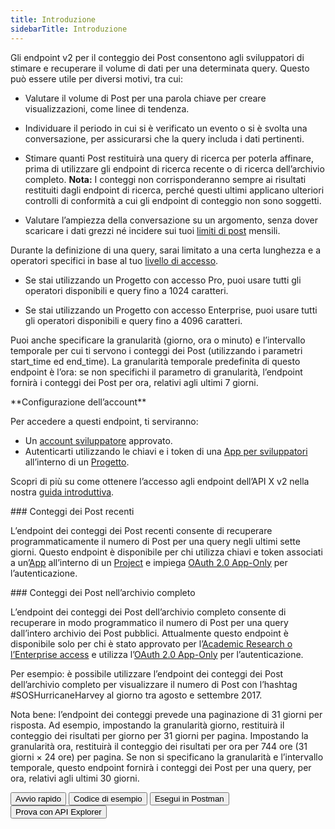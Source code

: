 ```yaml
---
title: Introduzione
sidebarTitle: Introduzione
---
```



Gli endpoint v2 per il conteggio dei Post consentono agli sviluppatori di stimare e recuperare il volume di dati per una determinata query. Questo può essere utile per diversi motivi, tra cui:

- Valutare il volume di Post per una parola chiave per creare visualizzazioni, come linee di tendenza.

- Individuare il periodo in cui si è verificato un evento o si è svolta una conversazione, per assicurarsi che la query includa i dati pertinenti.

- Stimare quanti Post restituirà una query di ricerca per poterla affinare, prima di utilizzare gli endpoint di ricerca recente o di ricerca dell’archivio completo.
  **Nota:** I conteggi non corrisponderanno sempre ai risultati restituiti dagli endpoint di ricerca, perché questi ultimi applicano ulteriori controlli di conformità a cui gli endpoint di conteggio non sono soggetti.

- Valutare l’ampiezza della conversazione su un argomento, senza dover scaricare i dati grezzi né incidere sui tuoi [limiti di post](/it/x-api/fundamentals/post-cap) mensili.

Durante la definizione di una query, sarai limitato a una certa lunghezza e a operatori specifici in base al tuo [livello di accesso](/it/x-api/getting-started/about-x-api).

- Se stai utilizzando un Progetto con accesso Pro, puoi usare tutti gli operatori disponibili e query fino a 1024 caratteri.

- Se stai utilizzando un Progetto con accesso Enterprise, puoi usare tutti gli operatori disponibili e query fino a 4096 caratteri.

Puoi anche specificare la granularità (giorno, ora o minuto) e l’intervallo temporale per cui ti servono i conteggi dei Post (utilizzando i parametri start\_time ed end\_time). La granularità temporale predefinita di questo endpoint è l’ora: se non specifichi il parametro di granularità, l’endpoint fornirà i conteggi dei Post per ora, relativi agli ultimi 7 giorni.

<Note>
  **Configurazione dell’account**

  Per accedere a questi endpoint, ti serviranno:

  - Un [account sviluppatore](https://developer.x.com/en/portal/petition/essential/basic-info) approvato.
  - Autenticarti utilizzando le chiavi e i token di una [App per sviluppatori](/it/resources/fundamentals/developer-apps) all’interno di un [Progetto](/it/resources/fundamentals/projects).

  Scopri di più su come ottenere l’accesso agli endpoint dell’API X v2 nella nostra [guida introduttiva](/it/x-api/getting-started/getting-access).
</Note>

<div id="recent-post-counts">
  ### Conteggi dei Post recenti
</div>

L’endpoint dei conteggi dei Post recenti consente di recuperare programmaticamente il numero di Post per una query negli ultimi sette giorni. Questo endpoint è disponibile per chi utilizza chiavi e token associati a un’[App](/it/resources/fundamentals/developer-apps) all’interno di un [Project](/it/resources/fundamentals/projects) e impiega [OAuth 2.0 App-Only](/it/resources/fundamentals/authentication#bearer-token-also-known-as-app-only) per l’autenticazione.

<div id="full-archive-post-counts">
  ### Conteggi dei Post nell’archivio completo
</div>

L’endpoint dei conteggi dei Post dell’archivio completo consente di recuperare in modo programmatico il numero di Post per una query dall’intero archivio dei Post pubblici. Attualmente questo endpoint è disponibile solo per chi è stato approvato per l’[Academic Research o l’Enterprise access](/it/x-api/getting-started/about-x-api) e utilizza l’[OAuth 2.0 App-Only](/it/resources/fundamentals/authentication#bearer-token-also-known-as-app-only) per l’autenticazione.

Per esempio: è possibile utilizzare l’endpoint dei conteggi dei Post dell’archivio completo per visualizzare il numero di Post con l’hashtag #SOSHurricaneHarvey al giorno tra agosto e settembre 2017.

Nota bene: l’endpoint dei conteggi prevede una paginazione di 31 giorni per risposta. Ad esempio, impostando la granularità giorno, restituirà il conteggio dei risultati per giorno per 31 giorni per pagina. Impostando la granularità ora, restituirà il conteggio dei risultati per ora per 744 ore (31 giorni × 24 ore) per pagina. Se non si specificano la granularità e l’intervallo temporale, questo endpoint fornirà i conteggi dei Post per una query, per ora, relativi agli ultimi 30 giorni.

<div className="flex space-x-4">
  <Button href="/it/x-api/posts/search/quickstart/full-archive-search">
    Avvio rapido
  </Button>

  <Button href="https://github.com/xdevplatform/Twitter-API-v2-sample-code">
    Codice di esempio
  </Button>

  <Button href="https://app.getpostman.com/run-collection/9956214-784efcda-ed4c-4491-a4c0-a26470a67400">
    Esegui in Postman
  </Button>

  <Button href="https://developer.x.com/apitools/api?endpoint=/2/tweets/search/recent&method=get">
    Prova con API Explorer
  </Button>
</div>